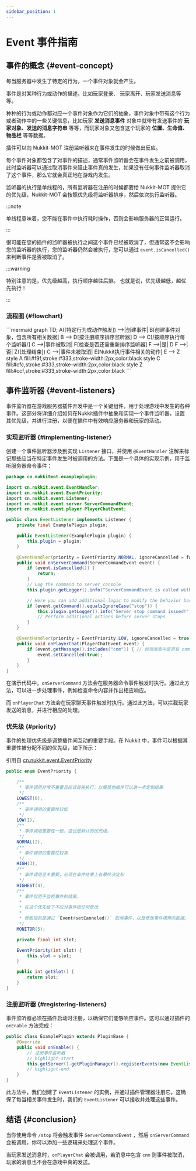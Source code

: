 ```yaml
---
sidebar_position: 1
---
```


# Event 事件指南

## 事件的概念 \{#event-concept}

每当服务器中发生了特定的行为，一个事件对象就会产生。

事件是对某种行为或动作的描述，比如玩家登录、 玩家离开、玩家发送消息等等。

种种的行为或动作都对应一个事件对象作为它们的抽象，事件对象中带有这个行为或者动作中的一些关键信息，比如玩家 **发送消息事件** 对象中就带有发送事件的 **玩家对象、发送的消息字符串** 等等，而玩家对象又包含这个玩家的 **位置、生命值、物品栏** 等等数据。

插件可以向 Nukkit-MOT 注册监听器来在事件发生的时候做出反应。

每个事件对象都包含了对事件的描述，通常事件监听器会在事件发生之前被调用，此时监听器可以通过取消事件来阻止事件真的发生，如果没有任何事件监听器取消了这个事件，那么它就会真正地在游戏内发生。

监听器的执行是单线程的，所有监听器在注册的时候都要给 Nukkit-MOT 提供它的优先级，Nukkit-MOT 会按照优先级将监听器排序，然后依次执行监听器。

:::note

单线程意味着，您不能在事件中执行耗时操作，否则会影响服务器的正常运行。

:::

很可能在您的插件的监听器被执行之间这个事件已经被取消了，但通常这不会影响您的监听器的执行，您的监听器仍然会被执行，您可以通过 `event.isCancelled()` 来判断事件是否被取消了。

:::warning

特别注意的是，优先级越高，执行顺序越往后排。
也就是说，优先级越低，越优先执行！

:::

### 流程图 \{#flowchart}
<div style={{textAlign: 'center'}}>
```mermaid
graph TD;
    A([特定行为或动作触发]) -->|创建事件| B[创建事件对象，包含所有相关数据]
    B --> D[按注册顺序排序监听器]
    D --> C[/按顺序执行每个监听器/]
    C -->|事件被取消| F[检查是否还需重新排序监听器]
    F -->|是| D
    F -->|否| Z([处理结束])
    C -->|事件未被取消| E[Nukkit执行事件相关的动作]
    E --> Z
    style A fill:#f9f,stroke:#333,stroke-width:2px,color:black
    style C fill:#cfc,stroke:#333,stroke-width:2px,color:black
    style Z fill:#ccf,stroke:#333,stroke-width:2px,color:black
```
</div>

## 事件监听器 \{#event-listeners}

事件监听器在游戏服务器插件开发中是一个关键组件，用于处理游戏中发生的各种事件。这部分将详细介绍如何在Nukkit插件中抽象和实现一个事件监听器，设置其优先级，并进行注册，以便在插件中有效响应服务器和玩家的活动。

### 实现监听器 \{#implementing-listener}

创建一个事件监听器涉及到实现 `Listener` 接口，并使用 `@EventHandler` 注解来标记那些应当在特定事件发生时被调用的方法。下面是一个具体的实现示例，用于监听服务器命令事件：

```java title="EventListener.java"
package cn.nukkitmot.exampleplugin;

import cn.nukkit.event.EventHandler;
import cn.nukkit.event.EventPriority;
import cn.nukkit.event.Listener;
import cn.nukkit.event.server.ServerCommandEvent;
import cn.nukkit.event.player.PlayerChatEvent;

public class EventListener implements Listener {
    private final ExamplePlugin plugin;

    public EventListener(ExamplePlugin plugin) {
        this.plugin = plugin;
    }

    @EventHandler(priority = EventPriority.NORMAL, ignoreCancelled = false)
    public void onServerCommand(ServerCommandEvent event) {
        if (event.isCancelled()) {
            return;
        }
        // Log the command to server console
        this.plugin.getLogger().info("ServerCommandEvent is called with command: " + event.getCommand());

        // Here you can add additional logic to modify the behavior based on the command
        if (event.getCommand().equalsIgnoreCase("stop")) {
            this.plugin.getLogger().info("Server stop command issued!");
            // Perform additional actions before server stops
        }
    }

    @EventHandler(priority = EventPriority.LOW, ignoreCancelled = true)
    public void onPlayerChat(PlayerChatEvent event) {
        if (event.getMessage().includes("cnm")) { // 检测消息中是否有 cnm
            event.setCancelled(true);
        }
    }
}
```

在演示代码中，`onServerCommand` 方法会在服务器命令事件触发时执行。通过此方法，可以进一步处理事件，例如检查命令内容并作出相应响应。

而 `onPlayerChat` 方法会在玩家聊天事件触发时执行。通过此方法，可以拦截玩家发送的消息，并进行相应的处理。

### 优先级 \{#priority}

事件的处理优先级是调整插件间互动的重要手段。在 Nukkit 中，事件可以根据其重要性被分配不同的优先级，如下所示：

引用自 [cn.nukkit.event.EventPriority](https://github.com/CloudburstMC/Nukkit/blob/master/src/main/java/cn/nukkit/event/EventPriority.java)

```java title="event/EventPriority.java"
public enum EventPriority {

    /**
     * 事件调用非常不重要且应该首先执行，以便其他插件可以进一步定制结果
     */
    LOWEST(0),
    /**
     * 事件调用的重要性较低
     */
    LOW(1),
    /**
     * 事件调用重要性一般，这也是默认的优先级。
     */
    NORMAL(2),
    /**
     * 事件调用的重要性较高
     */
    HIGH(3),
    /**
     * 事件调用至关重要，必须在事件结果上有最终决定权
     */
    HIGHEST(4),
    /**
     * 事件仅用于监控事件的结果。
     * 
     * 在这个优先级下不应对事件做任何修改
     * 
     * 修改指的是通过 `Event#setCanneled()` 取消事件，以及修改事件携带的数据。 
     */
    MONITOR(5);

    private final int slot;

    EventPriority(int slot) {
        this.slot = slot;
    }

    public int getSlot() {
        return slot;
    }
}
```

### 注册监听器 \{#registering-listeners}

事件监听器必须在插件启动时注册，以确保它们能够响应事件。这可以通过插件的 `onEnable` 方法完成：

```java title="ExamplePlugin.java"
public class ExamplePlugin extends PluginBase {
    @Override
    public void onEnable() {
        // 注册事件监听器
        // highlight-start
        this.getServer().getPluginManager().registerEvents(new EventListener(this), this);
        // highlight-end
    }
}
```

此方法中，我们创建了 `EventListener` 的实例，并通过插件管理器注册它。这确保了每当相关事件发生时，我们的 `EventListener` 可以接收并处理这些事件。

## 结语 \{#conclusion}

当你使用命令 `/stop` 将会触发事件 `ServerCommandEvent` ，然后 `onServerCommand` 会被调用，你可以添加一些逻辑来处理这个事件。

当玩家发送消息时，`onPlayerChat` 会被调用，若消息中包含 `cnm` 则事件被取消，玩家的消息也不会在游戏中真的发送。